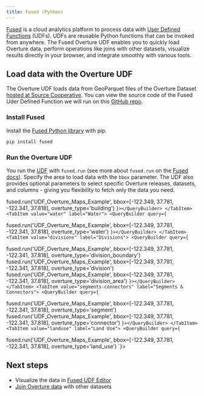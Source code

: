 ```yaml
---
title: Fused (Python)
---
```




[Fused](https://www.fused.io/) is a cloud analytics platform to process data with [User Defined Functions](https://docs.fused.io/core-concepts/write/) (UDFs). UDFs are reusable Python functions that can be invoked from anywhere. The Fused Overture UDF enables you to quickly load Overture data, perform operations like joins with other datasets, visualize results directly in your browser, and integrate smoothly with various tools.

## Load data with the Overture UDF

The Overture UDF loads data from GeoParquet files of the Overture Dataset [hosted at Source Cooperative](https://beta.source.coop/repositories/fused/overture/description/). You can view the source code of the Fused Uder Defined Function we will run on this [GitHub repo](https://github.com/fusedio/udfs/blob/main/public/Overture_Maps_Example/Overture_Maps_Example.py).


### Install Fused

Install the [Fused Python library](https://pypi.org/project/fused/) with pip. 

```python
pip install fused
```

### Run the Overture UDF
You run the [UDF](https://github.com/fusedio/udfs/blob/main/public/Overture_Maps_Example/Overture_Maps_Example.py) with `fused.run` (see more about `fused.run` on the [Fused docs](https://docs.fused.io/core-concepts/run/#fusedrun)). Specify the area to load data with the `bbox` parameter. The UDF also provides optional parameters to select specific Overture releases, datasets, and columns - giving you flexibility to fetch only the data you need.


<Tabs queryString="fused-run">
    <TabItem value="buildings" label="Buildings">
        <QueryBuilder query={`

fused.run('UDF_Overture_Maps_Example', bbox=[-122.349, 37.781, -122.341, 37.818], overture_type='building') 
        `}></QueryBuilder>
    </TabItem>
    <TabItem value="water" label="Water">
        <QueryBuilder query={`

fused.run('UDF_Overture_Maps_Example', bbox=[-122.349, 37.781, -122.341, 37.818], overture_type='water') 
        `}></QueryBuilder>
    </TabItem>
    <TabItem value="divisions" label="Divisions">
        <QueryBuilder query={`

fused.run('UDF_Overture_Maps_Example', bbox=[-122.349, 37.781, -122.341, 37.818], overture_type='division_boundary')
fused.run('UDF_Overture_Maps_Example', bbox=[-122.349, 37.781, -122.341, 37.818], overture_type='division')
fused.run('UDF_Overture_Maps_Example', bbox=[-122.349, 37.781, -122.341, 37.818], overture_type='division_area')
        `}></QueryBuilder>
    </TabItem>
    <TabItem value="segments-connectors" label="Segments & Connectors">
        <QueryBuilder query={`

fused.run('UDF_Overture_Maps_Example', bbox=[-122.349, 37.781, -122.341, 37.818], overture_type='segment')
fused.run('UDF_Overture_Maps_Example', bbox=[-122.349, 37.781, -122.341, 37.818], overture_type='connector')
        `}></QueryBuilder>
    </TabItem>
    <TabItem value="landuse" label="Land Use">
        <QueryBuilder query={`

fused.run('UDF_Overture_Maps_Example', bbox=[-122.349, 37.781, -122.341, 37.818], overture_type='land_use')
        `}></QueryBuilder>
    </TabItem>
</Tabs>



## Next steps
- Visualize the data in [Fused UDF Editor](https://www.fused.io/workbench/catalog/Overture_Maps_Example-64071fb8-2c96-4015-adb9-596c3bac6787)
- [Join Overture data](/examples/fused/) with other datasets



